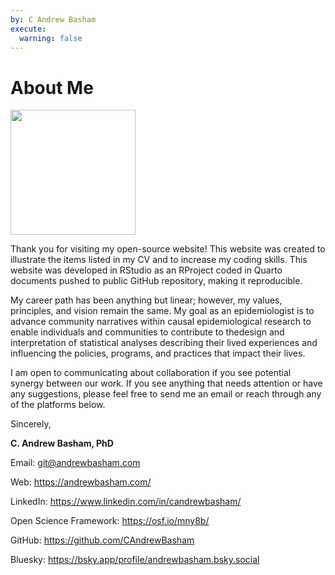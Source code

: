 ```yaml
---
by: C Andrew Basham
execute: 
  warning: false
---
```


# About Me

::: {#fig-headshot}
![](images/Basham_headshot.jpg){width="200"}
:::

Thank you for visiting my open-source
website! This website was created to
illustrate the items listed in my CV and to
increase my coding skills. This website was
developed in RStudio as an RProject coded
in Quarto documents pushed to public GitHub
repository, making it reproducible.

My career path has been anything but
linear; however, my values, principles, and
vision remain the same. My goal as an
epidemiologist is to advance community
narratives within causal epidemiological
research to enable individuals and
communities to contribute to thedesign and
interpretation of statistical analyses
describing their lived experiences and
influencing the policies, programs, and
practices that impact their lives.

I am open to communicating about
collaboration if you see potential synergy
between our work. If you see anything that
needs attention or have any suggestions,
please feel free to send me an email or
reach through any of the platforms below.

Sincerely,

**C. Andrew Basham, PhD**

Email:
[git\@andrewbasham.com](git@andrewbasham.com)

Web: <https://andrewbasham.com/> 

LinkedIn:
<https://www.linkedin.com/in/candrewbasham/>

Open Science Framework:
<https://osf.io/mny8b/> 

GitHub: <https://github.com/CAndrewBasham> 

Bluesky:
<https://bsky.app/profile/andrewbasham.bsky.social>
